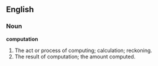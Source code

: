 ==English==

===Noun===

'''computation'''

#The act or process of computing; calculation; reckoning.
#The result of computation; the amount computed.